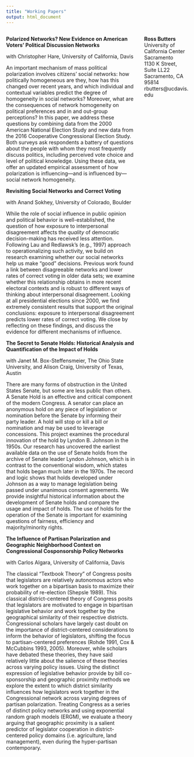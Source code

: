 ```yaml
---
title: "Working Papers"
output: html_document
---
```


<style>
  .column-left{
    float: left;
    width: 70%;
    text-align: left;
  }
  
  .column-right{
    float: right;
    width: 25%;
    text-align: left;
  }
</style>

<div class="column-left">

**Polarized Networks? New Evidence on American Voters' Political Discussion Networks**

with Christopher Hare, University of California, Davis

An important mechanism of mass political polarization involves citizens' social networks: how politically homogeneous are they, how has this changed over recent years, and which individual and contextual variables predict the degree of homogeneity in social networks? Moreover, what are the consequences of network homogeneity on political preferences and in and out-group perceptions? In this paper, we address these questions by combining data from the 2000 American National Election Study and new data from the 2016 Cooperative Congressional Election Study. Both surveys ask respondents a battery of questions about the people with whom they most frequently discuss politics, including perceived vote choice and level of political knowledge. Using these data, we offer an updated empirical assessment of how polarization is influencing---and is influenced by---social network homogeneity.


**Revisiting Social Networks and Correct Voting**

with Anand Sokhey, University of Colorado, Boulder

While the role of social influence in public opinion and political behavior is well-established, the question of how exposure to interpersonal disagreement affects the *quality* of democratic decision-making has received less attention. Following Lau and Redlawsk's (e.g., 1997) approach to operationalizing such activity, we build on research examining whether our social networks help us make "good" decisions. Previous work found a link between disagreeable networks and lower rates of correct voting in older data sets; we examine whether this relationship obtains in more recent electoral contexts and is robust to different ways of thinking about interpersonal disagreement. Looking at all presidential elections since 2000, we find extremely consistent results that support the original conclusions: exposure to interpersonal disagreement predicts lower rates of correct voting. We close by reflecting on these findings, and discuss the evidence for different mechanisms of influence. 


**The Secret to Senate Holds: Historical Analysis and Quantification of the Impact of Holds**

with Janet M. Box-Steffensmeier, The Ohio State University, and Alison Craig, University of Texas, Austin

There are many forms of obstruction in the United States Senate, but some are less public than others.  A Senate Hold is an effective and critical component of the modern Congress.  A senator can place an anonymous hold on any piece of legislation or nomination before the Senate by informing their party leader.  A hold will stop or kill a bill or nomination and may be used to leverage concessions.  This project examines the procedural innovation of the hold by Lyndon B. Johnson in the 1950s.  Our research has uncovered the earliest available data on the use of Senate holds from the archive of Senate leader Lyndon Johnson, which is in contrast to the conventional wisdom, which states that holds began much later in the 1970s.  The record and logic shows that holds developed under Johnson as a way to manage legislation being passed under unanimous consent agreements.  We provide insightful historical information about the development of Senate holds and compare the usage and impact of holds.  The use of holds for the operation of the Senate is important for examining questions of fairness, efficiency and majority/minority rights. 


**The Influence of Partisan Polarization and Geographic Neighborhood Context on Congressional Cosponsorship Policy Networks**

with Carlos Algara, University of California, Davis

The classical “Textbook Theory” of Congress posits that legislators are relatively autonomous actors who work together on a bipartisan basis to maximize their probability of re-election (Shepsle 1989). This classical district-centered theory of Congress posits that legislators are motivated to engage in bipartisan legislative behavior and work together by the geographical similarity of their respective districts. Congressional scholars have largely cast doubt on the importance of district-centered considerations to inform the behavior of legislators, shifting the focus to partisan-centered preferences (Rohde 1991, Cox & McCubbins 1993, 2005). Moreover, while scholars have debated these theories, they have said relatively little about the salience of these theories across varying policy issues. Using the distinct expression of legislative behavior provide by bill co-sponsorship and geographic proximity methods we explore the extent to which district similarity influences how legislators work together in the Congressional network across varying degrees of partisan polarization. Treating Congress as a series of distinct policy networks and using exponential random graph models (ERGM), we evaluate a theory arguing that geographic proximity is a salient predictor of legislator cooperation in district-centered policy domains (i.e. agriculture, land management), even during the hyper-partisan contemporary.

<!-- Global site tag (gtag.js) - Google Analytics -->
<script async src="https://www.googletagmanager.com/gtag/js?id=UA-125325302-1"></script>
<script>
  window.dataLayer = window.dataLayer || [];
  function gtag(){dataLayer.push(arguments);}
  gtag('js', new Date());

  gtag('config', 'UA-125325302-1');
</script>

</div>


<div class="column-right">
**Ross Butters** <br />
University of California Center Sacramento <br />
1130 K Street, Suite LL22 <br />
Sacramento, CA 95814 <br />
rbutters@ucdavis.edu 
</div>


